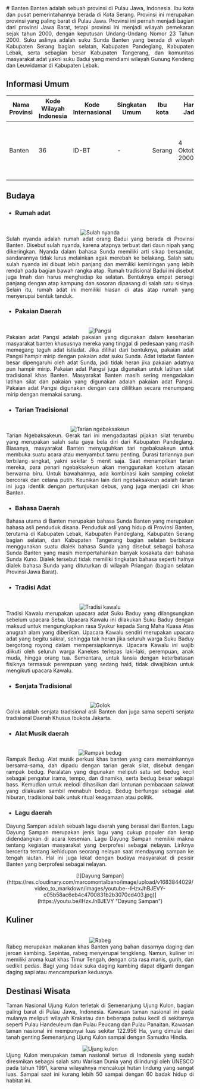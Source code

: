 <div align="justify">
   # Banten
   Banten adalah sebuah provinsi di Pulau Jawa, Indonesia. Ibu kota dan pusat pemerintahannya berada di Kota Serang. Provinsi ini merupakan provinsi yang paling barat di Pulau Jawa. Provinsi ini pernah menjadi bagian dari provinsi Jawa Barat, tetapi provinsi ini menjadi wilayah pemekaran sejak tahun 2000, dengan keputusan Undang-Undang Nomor 23 Tahun 2000. Suku aslinya adalah suku Sunda Banten yang berada di wilayah Kabupaten Serang bagian selatan, Kabupaten Pandeglang, Kabupaten Lebak, serta sebagian besar Kabupaten Tangerang, dan komunitas masyarakat adat yakni suku Badui yang mendiami wilayah Gunung Kendeng dan Leuwidamar di Kabupaten Lebak.

   ## Informasi Umum
   | Nama Provinsi | Kode Wilayah Indonesia | Kode Internasional | Singkatan Umum | Ibu kota | Hari Jadi      | Lambang                                                                                                                                         |
   |---------------|------------------------|--------------------|----------------|----------|----------------|-------------------------------------------------------------------------------------------------------------------------------------------------|
   | Banten        | 36                     | ID-BT              | -              | Serang   | 4 Oktober 2000 | <div align="center"><img alt="Lambang" width="150" src="https://upload.wikimedia.org/wikipedia/commons/5/52/Coat_of_arms_of_Banten.svg"/></div> |

   ## Budaya

   - ### Rumah adat
   <br/>
   <div align="center"><img alt="Sulah nyanda" src="https://upload.wikimedia.org/wikipedia/commons/5/56/Barisan_Pemukiman_Suku_Baduy_Luar.jpg"/></div>
   Sulah nyanda adalah rumah adat orang Badui yang berada di Provinsi Banten. Disebut sulah nyanda, karena atapnya terbuat dari daun nipah yang dikeringkan. Nyanda dalam bahasa Sunda memiliki arti sikap bersandar, sandarannya tidak lurus melainkan agak merebah ke belakang. Salah satu sulah nyanda ini dibuat lebih panjang dan memiliki kemiringan yang lebih rendah pada bagian bawah rangka atap. Rumah tradisional Badui ini disebut juga Imah dan harus menghadap ke selatan. Bentuknya empat persegi panjang dengan atap kampung dan sosoran dipasang di salah satu sisinya. Selain itu, rumah adat ini memiliki hiasan di atas atap rumah yang menyerupai bentuk tanduk.
   
   - ### Pakaian Daerah
   <br/>
   <div align="center"><img alt="Pangsi" src="https://blog-static.mamikos.com/wp-content/uploads/2023/01/Pakaian-Adat-Pangsi.png"/></div>
   Pakaian adat Pangsi adalah pakaian yang digunakan dalam keseharian masyarakat banten khususnya mereka yang tinggal di pedesaan yang masih memegang teguh adat istiadat. Jika dilihat dari bentuknya, pakaian adat Pangsi hampir mirip dengan pakaian adat suku Sunda. Adat istiadat Banten besar dipengaruhi oleh adat Sunda, jadi tidak heran jika pakaian adatnya pun hampir mirip. Pakaian adat Pangsi juga digunakan untuk latihan silat tradisional khas Banten. Masyarakat Banten masih sering mengadakan latihan silat dan pakaian yang digunakan adalah pakaian adat Pangsi. Pakaian adat Pangsi digunakan dengan cara dililitkan secara menumpang mirip dengan memakai sarung.
   
   - ### Tarian Tradisional
   <br/>
   <div align="center"><img alt="Tarian ngebaksakeun" src="https://pdbifiles.nos.jkt-1.neo.id/files/2015/03/01/muhammad17_ngebakse.jpg"/></div>
   Tarian Ngebaksakeun. Gerak tari ini mengadaptasi pijakan silat terumbu yang merupakan salah satu gaya bela diri dari Kabupaten Pandeglang. Biasanya, masyarakat Banten menyuguhkan tari ngebaksakeun untuk membuka suatu acara atau menyambut tamu penting. Durasi tariannya pun terbilang singkat, yakni sekitar 5 menit saja. Saat menampilkan tarian mereka, para penari ngebaksakeun akan menggunakan kostum atasan berwarna biru. Untuk bawahannya, ada kombinasi kain samping cokelat bercorak dan celana putih. Keunikan lain dari ngebaksakeun adalah tarian ini juga identik dengan pertunjukan debus, yang juga menjadi ciri khas Banten.

   - ### Bahasa Daerah
   Bahasa utama di Banten merupakan bahasa Sunda Banten yang merupakan bahasa asli penduduk disana. Penduduk asli yang hidup di Provinsi Banten, terutama di Kabupaten Lebak, Kabupaten Pandeglang, Kabupaten Serang bagian selatan, dan Kabupaten Tangerang bagian selatan berbicara menggunakan suatu dialek bahasa Sunda yang disebut sebagai bahasa Sunda Banten yang masih mempertahankan banyak kosakata dari bahasa Sunda Kuno. Dialek tersebut tidak memiliki tingkatan bahasa seperti halnya dialek bahasa Sunda yang dituturkan di wilayah Priangan (bagian selatan Provinsi Jawa Barat).
   
   - ### Tradisi Adat
   <br/>
   <div align="center"><img alt="Tradisi kawalu" src="https://biropemotda.bantenprov.go.id/uploads/images/image_750x_613b0bd02d6a3.jpg"/></div>
   Tradisi Kawalu merupakan upacara adat Suku Baduy yang dilangsungkan sebelum upacara Seba. Upacara Kawalu ini dilakukan Suku Baduy dengan maksud untuk mengungkapkan rasa Syukur kepada Sang Maha Kuasa Atas anugrah alam yang diberikan. Upacara Kawalu sendiri merupakan upacara adat yang begitu sakral, sehingga tak heran jika seluruh warga Suku Baduy bergotong royong dalam mempersiapkannya. Upacara Kawalu ini wajib diikuti oleh seluruh warga Kanekes terlepas laki-laki, perempuan, anak muda, hingga orang tua. Sementara, untuk lansia dengan keterbatasan fisiknya termasuk perempuan yang sedang haid, tidak diwajibkan untuk mengikuti upacara Kawalu.
   
   - ### Senjata Tradisional
   <br/>
   <div align="center"><img alt="Golok" src="https://upload.wikimedia.org/wikipedia/commons/d/de/Golok_naga_indonesia.jpg"/></div>
   Golok adalah senjata tradisional asli Banten dan juga sama seperti senjata tradisional Daerah Khusus Ibukota Jakarta.
   
   - ### Alat Musik daerah
   <br/>
   <div align="center"><img alt="Rampak bedug" src="https://sidb.e-heritage.id/storage/gambar/1567997629-Rampak-Bedug-1200x800.jpg"/></div>
   Rampak Bedug. Alat musik perkusi khas banten yang cara memainkannya bersama-sama, dan dipadu dengan tarian gerak silat, disebut dengan rampak bedug. Peralatan yang digunakan meliputi satu set bedug kecil sebagai pengatur irama, tempo, dan dinamika, serta bedug besar sebagai bass. Kemudian untuk melodi dihasilkan dari lantunan pembacaan salawat yang dilakuakn sambil menabuh bedug. Bedug berfungsi sebagai alat hiburan, tradisional baik untuk ritual keagamaan atau politik.
   
   - ### Lagu daerah
   Dayung Sampan adalah sebuah lagu daerah yang berasal dari Banten. Lagu Dayung Sampan merupakan jenis lagu yang cukup populer dan kerap didendangkan di acara kesenian. Lagu Dayung Sampan memiliki makna tentang kegiatan masyarakat yang berprofesi sebagai nelayan. Liriknya bercerita tentang kehidupan seorang nelayan saat mendayung sampan ke tengah lautan. Hal ini juga lekat dengan budaya masyarakat di pesisir Banten yang berprofesi sebagai nelayan.
   <br/>
   <div align="center">[![Dayung Sampan](https://res.cloudinary.com/marcomontalbano/image/upload/v1683844029/video_to_markdown/images/youtube--lHzxJhBJEVY-c05b58ac6eb4c4700831b2b3070cd403.jpg)](https://youtu.be/lHzxJhBJEVY "Dayung Sampan")</div>
   
   ## Kuliner
   <br/>
   <div align="center"><img alt="Rabeg" src="https://asset.kompas.com/crops/fjvb2f-1D45VsnEdDHHJ8LU_zog=/1x0:484x322/750x500/data/photo/2022/09/22/632c16ede11cf.jpeg"/></div>
   Rabeg merupakan makanan khas Banten yang bahan dasarnya daging dan jeroan kambing. Sepintas, rabeg menyerupai tengkleng. Namun, kuliner ini memiliki aroma kuat khas Timur Tengah, dengan cita rasa manis, gurih, dan sedikit pedas. Bagi yang tidak suka daging kambing dapat diganti dengan daging sapi atau mencampurkan keduanya.

   ## Destinasi Wisata
   Taman Nasional Ujung Kulon terletak di Semenanjung Ujung Kulon, bagian paling barat di Pulau Jawa, Indonesia. Kawasan taman nasional ini pada mulanya meliputi wilayah Krakatau dan beberapa pulau kecil di sekitarnya seperti Pulau Handeuleum dan Pulau Peucang dan Pulau Panaitan. Kawasan taman nasional ini mempunyai luas sekitar 122.956 Ha, yang dimulai dari tanah genting Semenanjung Ujung Kulon sampai dengan Samudra Hindia.
   <br/>
   <div align="center"><img alt="Ujung kulon" src="https://img.okezone.com/content/2020/03/18/340/2185399/dampak-corona-objek-wisata-di-taman-nasional-ujung-kulon-ditutup-PjXxYwJVvW.jpg"/></div>
   Ujung Kulon merupakan taman nasional tertua di Indonesia yang sudah diresmikan sebagai salah satu Warisan Dunia yang dilindungi oleh UNESCO pada tahun 1991, karena wilayahnya mencakupi hutan lindung yang sangat luas. Sampai saat ini kurang lebih 50 sampai dengan 60 badak hidup di habitat ini.
</div>